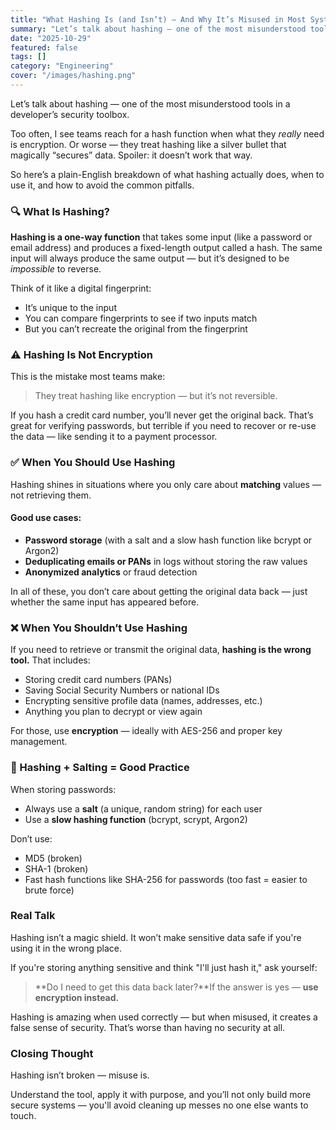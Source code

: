 ```yaml
---
title: "What Hashing Is (and Isn’t) — And Why It’s Misused in Most Systems"
summary: "Let’s talk about hashing — one of the most misunderstood tools in a developer’s security toolbox."
date: "2025-10-29"
featured: false
tags: []
category: "Engineering"
cover: "/images/hashing.png"
---
```

Let’s talk about hashing — one of the most misunderstood tools in a developer’s security toolbox.

Too often, I see teams reach for a hash function when what they *really* need is encryption. Or worse — they treat hashing like a silver bullet that magically “secures” data. Spoiler: it doesn’t work that way.

So here’s a plain-English breakdown of what hashing actually does, when to use it, and how to avoid the common pitfalls.

### 🔍 What Is Hashing?

**Hashing is a one-way function** that takes some input (like a password or email address) and produces a fixed-length output called a hash. The same input will always produce the same output — but it’s designed to be *impossible* to reverse.

Think of it like a digital fingerprint:

- It’s unique to the input
- You can compare fingerprints to see if two inputs match
- But you can’t recreate the original from the fingerprint

### ⚠️ Hashing Is Not Encryption

This is the mistake most teams make:

> They treat hashing like encryption — but it’s not reversible.

If you hash a credit card number, you’ll never get the original back. That’s great for verifying passwords, but terrible if you need to recover or re-use the data — like sending it to a payment processor.

### ✅ When You Should Use Hashing

Hashing shines in situations where you only care about **matching** values — not retrieving them.

#### Good use cases:

- **Password storage** (with a salt and a slow hash function like bcrypt or Argon2)
- **Deduplicating emails or PANs** in logs without storing the raw values
- **Anonymized analytics** or fraud detection

In all of these, you don’t care about getting the original data back — just whether the same input has appeared before.

### ❌ When You Shouldn’t Use Hashing

If you need to retrieve or transmit the original data, **hashing is the wrong tool.** That includes:

- Storing credit card numbers (PANs)
- Saving Social Security Numbers or national IDs
- Encrypting sensitive profile data (names, addresses, etc.)
- Anything you plan to decrypt or view again

For those, use **encryption** — ideally with AES-256 and proper key management.

### 🔐 Hashing + Salting = Good Practice

When storing passwords:

- Always use a **salt** (a unique, random string) for each user
- Use a **slow hashing function** (bcrypt, scrypt, Argon2)

Don’t use:

- MD5 (broken)
- SHA-1 (broken)
- Fast hash functions like SHA-256 for passwords (too fast = easier to brute force)

### Real Talk

Hashing isn’t a magic shield. It won’t make sensitive data safe if you're using it in the wrong place.

If you're storing anything sensitive and think "I'll just hash it," ask yourself:

> **Do I need to get this data back later?**If the answer is yes — **use encryption instead.**

Hashing is amazing when used correctly — but when misused, it creates a false sense of security. That’s worse than having no security at all.

### Closing Thought

Hashing isn’t broken — misuse is.

Understand the tool, apply it with purpose, and you’ll not only build more secure systems — you'll avoid cleaning up messes no one else wants to touch.
